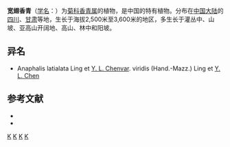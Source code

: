 {{Speciesbox 
| genus = Anaphalis
| species = latialata
| authority = Ling et [[陈艺林|Y. L. Chen]]
| subdivision_ranks =[[变种|变种]]
| subdivision =
* 宽翅香青 ''A. l.'' var. ''latialata''
* 宽翅香青绿变种 ''A. l.'' var. ''viridis''
}}

'''宽翅香青'''（[[学名|学名]]：{{lang|la|''Anaphalis latialata''}}）为[[菊科|菊科]][[香青属|香青属]]的植物，是中国的特有植物。分布在[[中国大陆|中国大陆]]的[[四川|四川]]、[[甘肃|甘肃]]等地，生长于海拔2,500米至3,600米的地区，多生长于灌丛中、山坡、亚高山开阔地、高山、林中和阳坡。

== 异名 ==
* Anaphalis latialata Ling et [[陈艺林|Y. L. Chen]]var. viridis (Hand.-Mazz.) Ling et [[陈艺林|Y. L. Chen]]

== 参考文献 ==
<div class="references-small">
* {{cite web| url =http://www.bioinfo.cn/db05/KmzwSpecies.php?action=view&id=2783| title =宽翅香青（原变种）| work =《中国高等植物数据库全库》| publisher =中国科学院微生物研究所| author =昆明植物研究所| accessdate =2009-02-23| deadurl =yes| archiveurl =https://web.archive.org/web/20160305002249/http://www.bioinfo.cn/db05/KmzwSpecies.php?action=view&id=2783| archivedate =2016-03-05}}
* {{CPNI| zh=宽翅香青绿变种 | id=178-36301 | binomial=Anaphalis latialata | authority=(Hand.-Mazz.) Ling et Y. L. Chen | var=viridis | accessdate=2013-01-18}}
</div>
{{Taxonbar|from=Q10951796}}

[[Category:香青属|K]]
[[Category:中國特有植物|K]]
[[Category:四川植物|K]]
[[Category:甘肃植物|K]]